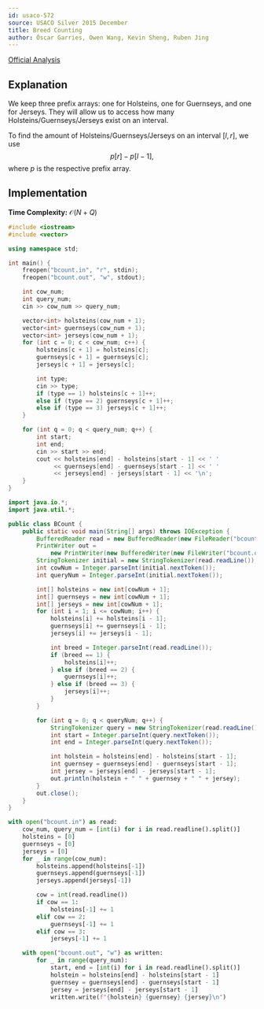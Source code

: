 ```yaml
---
id: usaco-572
source: USACO Silver 2015 December
title: Breed Counting
author: Óscar Garries, Owen Wang, Kevin Sheng, Ruben Jing
---
```


[Official Analysis](http://www.usaco.org/current/data/sol_bcount_silver_dec15.html)

## Explanation

We keep three prefix arrays: one for Holsteins, one for Guernseys,
and one for Jerseys. They will allow us to access how many
Holsteins/Guernseys/Jerseys exist on an interval.

To find the amount of Holsteins/Guernseys/Jerseys on an interval $[l, r]$,
we use
$$
p[r] - p[l-1],
$$
where $p$ is the respective prefix array.

## Implementation

**Time Complexity:** $\mathcal{O}(N + Q)$

<LanguageSection>
<CPPSection>

```cpp
#include <iostream>
#include <vector>

using namespace std;

int main() {
	freopen("bcount.in", "r", stdin);
	freopen("bcount.out", "w", stdout);

	int cow_num;
	int query_num;
	cin >> cow_num >> query_num;

	vector<int> holsteins(cow_num + 1);
	vector<int> guernseys(cow_num + 1);
	vector<int> jerseys(cow_num + 1);
	for (int c = 0; c < cow_num; c++) {
		holsteins[c + 1] = holsteins[c];
		guernseys[c + 1] = guernseys[c];
		jerseys[c + 1] = jerseys[c];

		int type;
		cin >> type;
		if (type == 1) holsteins[c + 1]++;
		else if (type == 2) guernseys[c + 1]++;
		else if (type == 3) jerseys[c + 1]++;
	}

	for (int q = 0; q < query_num; q++) {
		int start;
		int end;
		cin >> start >> end;
		cout << holsteins[end] - holsteins[start - 1] << ' '
		     << guernseys[end] - guernseys[start - 1] << ' '
		     << jerseys[end] - jerseys[start - 1] << '\n';
	}
}
```

</CPPSection>
<JavaSection>

```java
import java.io.*;
import java.util.*;

public class BCount {
	public static void main(String[] args) throws IOException {
		BufferedReader read = new BufferedReader(new FileReader("bcount.in"));
		PrintWriter out =
		    new PrintWriter(new BufferedWriter(new FileWriter("bcount.out")));
		StringTokenizer initial = new StringTokenizer(read.readLine());
		int cowNum = Integer.parseInt(initial.nextToken());
		int queryNum = Integer.parseInt(initial.nextToken());

		int[] holsteins = new int[cowNum + 1];
		int[] guernseys = new int[cowNum + 1];
		int[] jerseys = new int[cowNum + 1];
		for (int i = 1; i <= cowNum; i++) {
			holsteins[i] += holsteins[i - 1];
			guernseys[i] += guernseys[i - 1];
			jerseys[i] += jerseys[i - 1];

			int breed = Integer.parseInt(read.readLine());
			if (breed == 1) {
				holsteins[i]++;
			} else if (breed == 2) {
				guernseys[i]++;
			} else if (breed == 3) {
				jerseys[i]++;
			}
		}

		for (int q = 0; q < queryNum; q++) {
			StringTokenizer query = new StringTokenizer(read.readLine());
			int start = Integer.parseInt(query.nextToken());
			int end = Integer.parseInt(query.nextToken());

			int holstein = holsteins[end] - holsteins[start - 1];
			int guernsey = guernseys[end] - guernseys[start - 1];
			int jersey = jerseys[end] - jerseys[start - 1];
			out.println(holstein + " " + guernsey + " " + jersey);
		}
		out.close();
	}
}
```

</JavaSection>
<PySection>

```py
with open("bcount.in") as read:
	cow_num, query_num = [int(i) for i in read.readline().split()]
	holsteins = [0]
	guernseys = [0]
	jerseys = [0]
	for _ in range(cow_num):
		holsteins.append(holsteins[-1])
		guernseys.append(guernseys[-1])
		jerseys.append(jerseys[-1])

		cow = int(read.readline())
		if cow == 1:
			holsteins[-1] += 1
		elif cow == 2:
			guernseys[-1] += 1
		elif cow == 3:
			jerseys[-1] += 1

	with open("bcount.out", "w") as written:
		for _ in range(query_num):
			start, end = [int(i) for i in read.readline().split()]
			holstein = holsteins[end] - holsteins[start - 1]
			guernsey = guernseys[end] - guernseys[start - 1]
			jersey = jerseys[end] - jerseys[start - 1]
			written.write(f"{holstein} {guernsey} {jersey}\n")
```

</PySection>
</LanguageSection>
